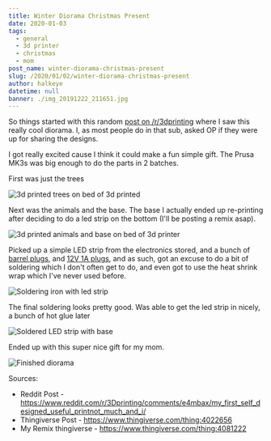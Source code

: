 ```yaml
---
title: Winter Diorama Christmas Present
date: 2020-01-03
tags:
  - general
  - 3d printer
  - christmas
  - mom
post_name: winter-diorama-christmas-present
slug: /2020/01/02/winter-diorama-christmas-present
author: halkeye
datetime: null
banner: ./img_20191222_211651.jpg
---
```

So things started with this random [post on /r/3dprinting](https://www.reddit.com/r/3Dprinting/comments/e4mbax/my_first_self_designed_useful_printnot_much_and_i/) where I saw this really cool diorama. I, as most people do in that sub, asked OP if they were up for sharing the designs.

I got really excited cause I think it could make a fun simple gift. The Prusa MK3s was big enough to do the parts in 2 batches. 

First was just the trees

![3d printed trees on bed of 3d printed](./img_20191222_181813.jpg)

Next was the animals and the base. The base I actually ended up re-printing after deciding to do a led strip on the bottom (I'll be posting a remix asap).

![3d printed animals and base on bed of 3d printer](./img_20191222_210356.jpg)

Picked up a simple LED strip from the electronics stored, and a bunch of [barrel plugs](https://www.amazon.ca/gp/product/B07M84YCYG/ref=ppx_yo_dt_b_asin_title_o04_s01?ie=UTF8&psc=1), and [12V 1A plugs](https://www.amazon.ca/gp/product/B07M84YCYG/ref=ppx_yo_dt_b_asin_title_o04_s01?ie=UTF8&psc=1), and as such, got an excuse to do a bit of soldering which I don't often get to do, and even got to use the heat shrink wrap which I've never used before.

![Soldering iron with led strip](./img_20191222_210315.jpg)

The final soldering looks pretty good. Was able to get the led strip in nicely, a bunch of hot glue later

![Soldered LED strip with base](./img_20191222_211242.jpg)

Ended up with this super nice gift for my mom.

![Finished diorama](./img_20191222_211651.jpg)

Sources:

* Reddit Post - https://www.reddit.com/r/3Dprinting/comments/e4mbax/my_first_self_designed_useful_printnot_much_and_i/
* Thingiverse Post - https://www.thingiverse.com/thing:4022656
* My Remix thingiverse - https://www.thingiverse.com/thing:4081222
